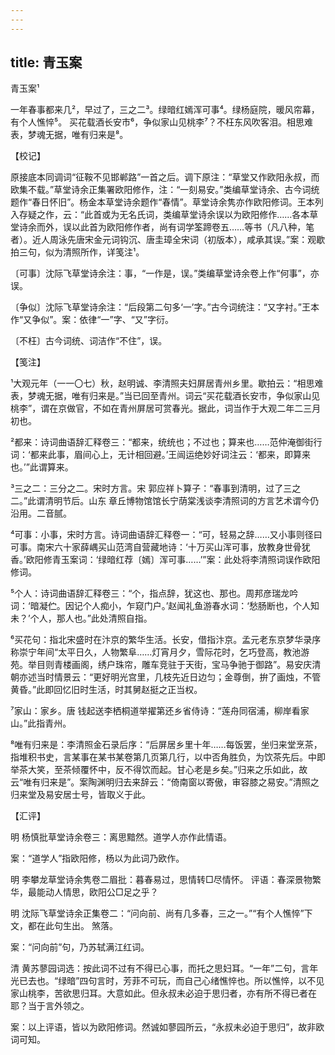 ```yaml
---
---
---
```

title: 青玉案
---



青玉案¹





一年春事都来几²，早过了，三之二³。绿暗红嫣浑可事⁴。绿杨庭院，暖风帘幕，有个人憔悴⁵。 买花载酒长安市⁶，争似家山见桃李⁷？不枉东风吹客泪。相思难表，梦魂无据，唯有归来是⁸。

【校记】

原接底本同调词“征鞍不见邯郸路”一首之后。调下原注：“草堂又作欧阳永叔，而欧集不载。”草堂诗余正集署欧阳修作，注：“一刻易安。”类编草堂诗余、古今词统题作“春日怀旧”。杨金本草堂诗余题作“春情”。草堂诗余隽亦作欧阳修词。王本列入存疑之作，云：“此首或为无名氏词，类编草堂诗余误以为欧阳修作……各本草堂诗余而外，误以此首为欧阳修作者，尚有词学筌蹄卷五……等书（凡八种，笔者）。近人周泳先唐宋金元词钩沉、唐圭璋全宋词（初版本），咸承其误。”案：观歇拍三句，似为清照所作，详笺注¹。

〔可事〕沈际飞草堂诗余注：事，“一作是，误。”类编草堂诗余卷上作“何事”，亦误。

〔争似〕沈际飞草堂诗余注：“后段第二句多‘一’字。”古今词统注：“又字衬。”王本作“又争似”。案：依律“一”字、“又”字衍。

〔不枉〕古今词统、词洁作“不住”，误。

【笺注】

¹大观元年（一一〇七）秋，赵明诚、李清照夫妇屏居青州乡里。歇拍云：“相思难表，梦魂无据，唯有归来是。”当已回至青州。词云“买花载酒长安市，争似家山见桃李”，谓在京做官，不如在青州屏居可赏春光。据此，词当作于大观二年二三月初也。

²都来：诗词曲语辞汇释卷三：“都来，统统也；不过也；算来也……范仲淹御街行词：‘都来此事，眉间心上，无计相回避。’王闿运绝妙好词注云：‘都来，即算来也。’”此谓算来。

³三之二：三分之二。宋时方言。宋 郭应祥卜算子：“春事到清明，过了三之二。”此谓清明节后。山东 章丘博物馆馆长宁荫棠浅谈李清照词的方言艺术谓今仍沿用。二音腻。

⁴可事：小事，宋时方言。诗词曲语辞汇释卷一：“可，轻易之辞……又小事则径曰可事。南宋六十家薛嵎买山范湾自营藏地诗：‘十万买山浑可事，放教身世骨犹香。’欧阳修青玉案词：‘绿暗红荐〔嫣〕浑可事……’”案：此处将李清照词误作欧阳修词。

⁵个人：诗词曲语辞汇释卷三：“个，指点辞，犹这也、那也。周邦彦瑞龙吟词：‘暗凝伫。因记个人痴小，乍窥门户。’赵闻礼鱼游春水词：‘愁肠断也，个人知未？’个人，那人也。”此处清照自指。

⁶买花句：指北宋盛时在汴京的繁华生活。长安，借指汴京。孟元老东京梦华录序称崇宁年间“太平日久，人物繁阜……灯宵月夕，雪际花时，乞巧登高，教池游苑。举目则青楼画阁，绣户珠帘，雕车竞驻于天街，宝马争驰于御路”。易安庆清朝亦述当时情景云：“更好明光宫里，几枝先近日边匀；金尊倒，拚了画烛，不管黄昏。”此即回忆旧时生活，时其舅赵挺之正当权。

⁷家山：家乡。唐 钱起送李栖桐道举擢第还乡省侍诗：“莲舟同宿浦，柳岸看家山。”此指青州。

⁸唯有归来是：李清照金石录后序：“后屏居乡里十年……每饭罢，坐归来堂烹茶，指堆积书史，言某事在某书某卷第几页第几行，以中否角胜负，为饮茶先后。中即举茶大笑，至茶倾覆怀中，反不得饮而起。甘心老是乡矣。”归来之乐如此，故云“唯有归来是”。案陶渊明归去来辞云：“倚南窗以寄傲，审容膝之易安。”清照之归来堂及易安居士号，皆取义于此。

【汇评】

明 杨慎批草堂诗余卷三：离思黯然。道学人亦作此情语。

案：“道学人”指欧阳修，杨以为此词乃欧作。

明 李攀龙草堂诗余隽卷二眉批：暮春易过，思情转□尽情怀。 评语：春深景物繁华，最能动人情思，欧阳公□足之乎？

明 沈际飞草堂诗余正集卷二：“问向前、尚有几多春，三之一。”“有个人憔悴”下文，都在此句生出。 煞落。

案：“问向前”句，乃苏轼满江红词。

清 黄苏蓼园词选：按此词不过有不得已心事，而托之思妇耳。“一年”二句，言年光已去也。“绿暗”四句言时，芳菲不可玩，而自己心绪憔悴也。所以憔悴，以不见家山桃李，苦欲思归耳。大意如此。但永叔未必迫于思归者，亦有所不得已者在耶？当于言外领之。

案：以上评语，皆以为欧阳修词。然诚如蓼园所云，“永叔未必迫于思归”，故非欧词可知。